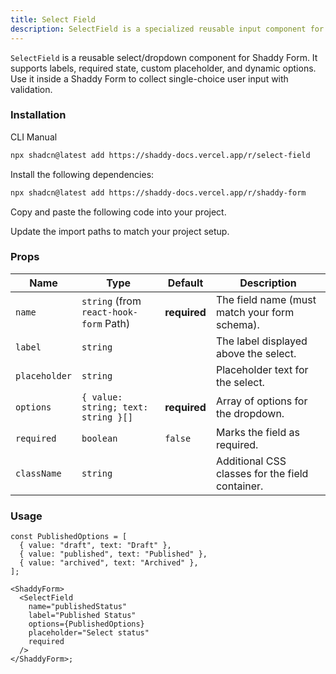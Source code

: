 ```yaml
---
title: Select Field
description: SelectField is a specialized reusable input component for Shaddy Form.
---
```


`SelectField` is a reusable select/dropdown component for Shaddy Form. It supports labels, required state, custom placeholder, and dynamic options. Use it inside a Shaddy Form to collect single-choice user input with validation.

<ComponentPreview name="select-field-example" />

### Installation

<CodeTabs>

<TabsList>
  <TabsTrigger value="cli">CLI</TabsTrigger>
  <TabsTrigger value="manual">Manual</TabsTrigger>
</TabsList>

<TabsContent value="cli">

```bash
npx shadcn@latest add https://shaddy-docs.vercel.app/r/select-field
```

</TabsContent>

<TabsContent value="manual">

<Steps>

<Step>Install the following dependencies:</Step>

```bash
npx shadcn@latest add https://shaddy-docs.vercel.app/r/shaddy-form
```

<Step>Copy and paste the following code into your project.</Step>

<ComponentSource name="select-field" />

<Step>Update the import paths to match your project setup.</Step>

</Steps>

</TabsContent>

</CodeTabs>

### Props

| Name          | Type                                   | Default      | Description                                     |
| ------------- | -------------------------------------- | ------------ | ----------------------------------------------- |
| `name`        | `string` (from `react-hook-form` Path) | **required** | The field name (must match your form schema).   |
| `label`       | `string`                               |              | The label displayed above the select.           |
| `placeholder` | `string`                               |              | Placeholder text for the select.                |
| `options`     | `{ value: string; text: string }[]`    | **required** | Array of options for the dropdown.              |
| `required`    | `boolean`                              | `false`      | Marks the field as required.                    |
| `className`   | `string`                               |              | Additional CSS classes for the field container. |

### Usage

```tsx
const PublishedOptions = [
  { value: "draft", text: "Draft" },
  { value: "published", text: "Published" },
  { value: "archived", text: "Archived" },
];

<ShaddyForm>
  <SelectField
    name="publishedStatus"
    label="Published Status"
    options={PublishedOptions}
    placeholder="Select status"
    required
  />
</ShaddyForm>;
```
